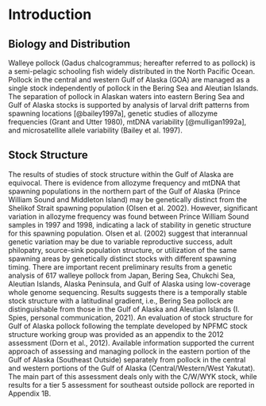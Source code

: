 # Introduction


## Biology and Distribution

Walleye pollock (Gadus chalcogrammus; hereafter referred to as pollock) is a semi-pelagic schooling fish widely distributed in the North Pacific Ocean. Pollock in the central and western Gulf of Alaska (GOA) are managed as a single stock independently of pollock in the Bering Sea and Aleutian Islands. The separation of pollock in Alaskan waters into eastern Bering Sea and Gulf of Alaska stocks is supported by analysis of larval drift patterns from spawning locations [@bailey1997a], genetic studies of allozyme frequencies (Grant and Utter 1980), mtDNA variability [@mulligan1992a], and microsatellite allele variability (Bailey et al. 1997).

## Stock Structure


The results of studies of stock structure within the Gulf of Alaska are equivocal. There is evidence from allozyme frequency and mtDNA that spawning populations in the northern part of the Gulf of Alaska (Prince William Sound and Middleton Island) may be genetically distinct from the Shelikof Strait spawning population (Olsen et al. 2002). However, significant variation in allozyme frequency was found between Prince William Sound samples in 1997 and 1998, indicating a lack of stability in genetic structure for this spawning population. Olsen et al. (2002) suggest that interannual genetic variation may be due to variable reproductive success, adult philopatry, source-sink population structure, or utilization of the same spawning areas by genetically distinct stocks with different spawning timing. There are important recent preliminary results from a genetic analysis of 617 walleye pollock from Japan, Bering Sea, Chukchi Sea, Aleutian Islands, Alaska Peninsula, and Gulf of Alaska using low-coverage whole genome sequencing. Results suggests there is a temporally stable stock structure with a latitudinal gradient, i.e., Bering Sea pollock are distinguishable from those in the Gulf of Alaska and Aleutian Islands (I. Spies, personal communication, 2021). An evaluation of stock structure for Gulf of Alaska pollock following the template developed by NPFMC stock structure working group was provided as an appendix to the 2012 assessment (Dorn et al., 2012). Available information supported the current approach of assessing and managing pollock in the eastern portion of the Gulf of Alaska (Southeast Outside) separately from pollock in the central and western portions of the Gulf of Alaska (Central/Western/West Yakutat). The main part of this assessment deals only with the C/W/WYK stock, while results for a tier 5 assessment for southeast outside pollock are reported in Appendix 1B.

